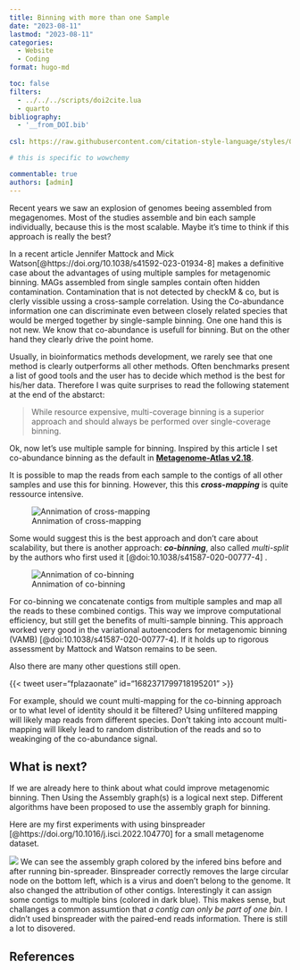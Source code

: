 ```yaml
---
title: Binning with more than one Sample
date: "2023-08-11"
lastmod: "2023-08-11"
categories: 
  - Website
  - Coding
format: hugo-md

toc: false
filters:
  - ../../../scripts/doi2cite.lua
  - quarto
bibliography:
  - '__from_DOI.bib'
  
csl: https://raw.githubusercontent.com/citation-style-language/styles/0749a19b8306f2e8dcb9bf1a2e3a6992666030ac/nature.csl

# this is specific to wowchemy

commentable: true
authors: [admin] 
---
```


<!--
![Timeline of studies that recover genomes from Metagenomes, The plot shows studies that published sets of metagenome-assembled genomes (MAGs). The list is not exhaustive but shows the general trend to increased numbers of MAGs.](MAGstats.pdf)
-->

Recent years we saw an explosion of genomes beeing assembled from megagenomes. Most of the studies assemble and bin each sample individually, because this is the most scalable.
Maybe it's time to think if this approach is really the best?

In a recent article Jennifer Mattock and Mick Watson[@https://doi.org/10.1038/s41592-023-01934-8] makes a definitive case about the advantages of using multiple samples for metagenomic binning.
MAGs assembled from single samples contain often hidden contamination. Contamination that is not detected by checkM & co, but is clerly vissible ussing a cross-sample correlation.
Using the Co-abundance information one can discriminate even between closely related species that would be merged together by single-sample binning. 
One one hand this is not new. We know that co-abundance is usefull for binning. But on the other hand they clearly drive the point home.

Usually, in bioinformatics methods development, we rarely see that one method is clearly outperforms all other methods.
Often benchmarks present a list of good tools and the user has to decide which method is the best for his/her data.
Therefore I was quite surprises to read the following statement at the end of the abstarct:

> While resource expensive, multi-coverage binning is a superior approach and should always be performed over single-coverage binning.


Ok, now let's use multiple sample for binning. Inspired by this article I set co-abundance binning as the default in [**Metagenome-Atlas v2.18**](https://github.com/metagenome-atlas/atlas/releases). 

It is possible to map the reads from each sample to the contigs of all other samples and use this for binning.
However, this this ***cross-mapping*** is quite ressource intensive. 

![Annimation of cross-mapping](cross_mapping.gif)

Some would suggest this is the best approach and don't care about scalability, but there is another approach: ***co-binning***, also called _multi-split_ by the authors who first used it [@doi:10.1038/s41587-020-00777-4] .

![Annimation of co-binning](co_binning.gif)

For co-binning we concatenate contigs from multiple samples and map all the reads to these combined contigs. This way we improve computational efficiency, but still get the benefits of multi-sample binning. This approach worked very good in the variational autoencoders for metagenomic binning (VAMB) [@doi:10.1038/s41587-020-00777-4].
If it holds up to rigorous assessment by Mattock and Watson remains to be seen.

Also there are many other questions still open. 

{{< tweet user="fplazaonate" id="1682371799718195201" >}}

For example, should we count multi-mapping for the co-binning approach or to what level of identity should it be filtered? 
Using unfiltered mapping will likely map reads from different species. Don't taking into account multi-mapping will likely lead to random distribution of the reads and so to weakinging of the co-abundance signal. 

## What is next?

If we are already here to think about what could improve metagenomic binning. Then Using the Assembly graph(s) is a logical next step. Different algorithms have been proposed to use the assembly graph for binning. 

Here are my first experiments with using binspreader [@https://doi.org/10.1016/j.isci.2022.104770] for a small metagenome dataset. 


![](graph.giff)
We can see the assembly graph colored by the infered bins before and after running bin-spreader. Binspreader correctly removes the large circular node on the bottom left, which is a virus and doen't belong to the genome. It also changed the attribution of other contigs. Interestingly it can assign some contigs to multiple bins (colored in dark blue). This makes sense, but challanges a common assumtion that _a contig can only be part of one bin_. I didn't used binspreader with the paired-end reads information. There is still a lot to disovered. 



<!--
I've seen that the developpers of VAMB released version 4 which contains a adversarial autoencoder in adition to the VAMB [@doi:10.1101/2023.02.27.527078]. They propose to run both algorithm and then choose the best bin. -->


## References










